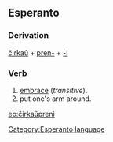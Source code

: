 ==Esperanto==
===Derivation===
[[ĉirkaŭ]] + [[preni|pren-]] + [[-i]]
===Verb===
# [[embrace]] (''transitive'').
# put one's arm around.

[[eo:ĉirkaŭpreni]]
[[Category:Esperanto language]]
{{Universala Vortaro}}